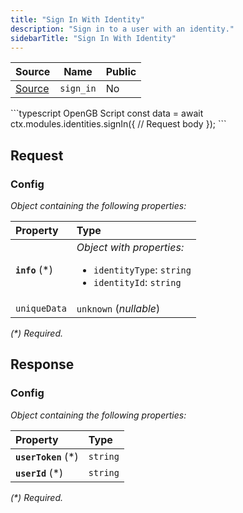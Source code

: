 ```yaml
---
title: "Sign In With Identity"
description: "Sign in to a user with an identity."
sidebarTitle: "Sign In With Identity"
---
```


| Source                                                                                                      | Name       | Public     |
| ----------------------------------------------------------------------------------------------------------- | ---------- | ---------- |
| [Source](https://github.com/rivet-gg/opengb-modules/tree/main/modules/identities/scripts/sign_in.ts) | `sign_in` | No |

<RequestExample>
```typescript OpenGB Script
const data = await ctx.modules.identities.signIn({
  // Request body
});
```

</RequestExample>

## Request



### Config

_Object containing the following properties:_

| Property        | Type                                                                                               |
| :-------------- | :------------------------------------------------------------------------------------------------- |
| **`info`** (\*) | _Object with properties:_<ul><li>`identityType`: `string`</li><li>`identityId`: `string`</li></ul> |
| `uniqueData`    | `unknown` (_nullable_)                                                                             |

_(\*) Required._


## Response



### Config

_Object containing the following properties:_

| Property             | Type     |
| :------------------- | :------- |
| **`userToken`** (\*) | `string` |
| **`userId`** (\*)    | `string` |

_(\*) Required._

